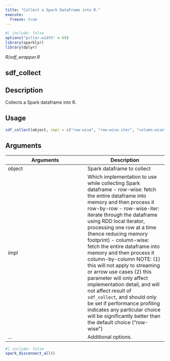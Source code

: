 ```yaml
---
title: "Collect a Spark DataFrame into R."
execute:
  freeze: true
---
```


```r
#| include: false
options("pillar.width" = 60)
library(sparklyr) 
library(dplyr)
```

*R/sdf_wrapper.R*

## sdf_collect

## Description
Collects a Spark dataframe into R. 


## Usage
```r
sdf_collect(object, impl = c("row-wise", "row-wise-iter", "column-wise"), ...) 
```

## Arguments
|Arguments|Description|
|---|---|
| object | Spark dataframe to collect |
| impl | Which implementation to use while collecting Spark dataframe - row-wise: fetch the entire dataframe into memory and then process it row-by-row - row-wise-iter: iterate through the dataframe using RDD local iterator, processing one row at                  a time (hence reducing memory footprint) - column-wise: fetch the entire dataframe into memory and then process it column-by-column NOTE: (1) this will not apply to streaming or arrow use cases (2) this parameter will only affect implementation detail, and will not affect result of `sdf_collect`, and should only be set if performance profiling indicates any particular choice will be significantly better than the default choice ("row-wise") |
| ... | Additional options. |








```r
#| include: false
spark_disconnect_all()
```
